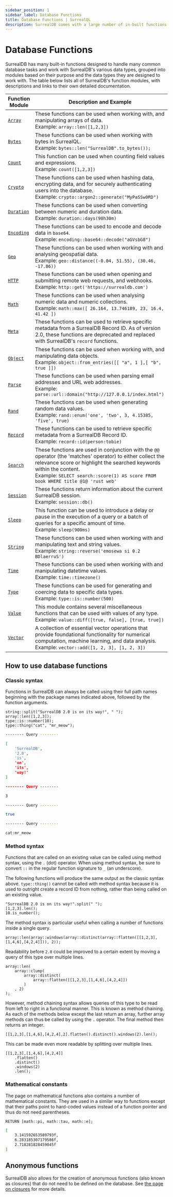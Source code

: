 ```yaml
---
sidebar_position: 1
sidebar_label: Database Functions
title: Database Functions | SurrealQL
description: SurrealDB comes with a large number of in-built functions for checking, manipulating, and working with many different types of data.
---
```



# Database Functions

SurrealDB has many built-in functions designed to handle many common database tasks and work with SurrealDB's various data types, grouped into modules based on their purpose and the data types they are designed to work with. The table below lists all of SurrealDB's function modules, with descriptions and links to their own detailed documentation.

<table>
  <thead>
    <tr>
      <th scope="col" style="width:15%">Function Module</th>
      <th scope="col" style="width:85%">Description and Example</th>
    </tr>
  </thead>
  <tbody>
    <tr>
      <td scope="row" data-label="Module"><a href="/docs/surrealql/functions/database/array"><code>Array</code></a></td>
      <td scope="row" data-label="Description and Example">These functions can be used when working with, and manipulating arrays of data.<br/>Example: <code>array::len([1,2,3])</code></td>
    </tr>
    <tr>
      <td scope="row" data-label="Module"><a href="/docs/surrealql/functions/database/bytes"><code>Bytes</code></a></td>
      <td scope="row" data-label="Description and Example">These functions can be used when working with bytes in SurrealQL.<br/>Example: <code>bytes::len("SurrealDB".to_bytes());</code></td>
    </tr>
    <tr>
      <td scope="row" data-label="Module"><a href="/docs/surrealql/functions/database/count"><code>Count</code></a></td>
      <td scope="row" data-label="Description and Example">This function can be used when counting field values and expressions.<br/>Example: <code>count([1,2,3])</code></td>
    </tr>
    <tr>
      <td scope="row" data-label="Module"><a href="/docs/surrealql/functions/database/crypto"><code>Crypto</code></a></td>
      <td scope="row" data-label="Description and Example">These functions can be used when hashing data, encrypting data, and for securely authenticating users into the database.<br/>Example: <code>crypto::argon2::generate("MyPaSSw0RD")</code></td>
    </tr>
    <tr>
      <td scope="row" data-label="Module"><a href="/docs/surrealql/functions/database/duration"><code>Duration</code></a></td>
      <td scope="row" data-label="Description and Example">These functions can be used when converting between numeric and duration data.<br/>Example: <code>duration::days(90h30m)</code></td>
    </tr>
    <tr>
      <td scope="row" data-label="Module"><a href="/docs/surrealql/functions/database/encoding"><code>Encoding</code></a></td>
      <td scope="row" data-label="Description and Example">These functions can be used to encode and decode data in <code>base64</code>.<br/>Example: <code>encoding::base64::decode("aGVsbG8")</code></td>
    </tr>
    <tr>
      <td scope="row" data-label="Module"><a href="/docs/surrealql/functions/database/geo"><code>Geo</code></a></td>
      <td scope="row" data-label="Description and Example">These functions can be used when working with and analysing geospatial data.<br/>Example: <code>geo::distance((-0.04, 51.55), (30.46, -17.86))</code></td>
    </tr>
    <tr>
      <td scope="row" data-label="Module"><a href="/docs/surrealql/functions/database/http"><code>HTTP</code></a></td>
      <td scope="row" data-label="Description and Example">These functions can be used when opening and submitting remote web requests, and webhooks.<br/>Example: <code>http::get('https://surrealdb.com')</code></td>
    </tr>
    <tr>
      <td scope="row" data-label="Module"><a href="/docs/surrealql/functions/database/math"><code>Math</code></a></td>
      <td scope="row" data-label="Description and Example">These functions can be used when analysing numeric data and numeric collections.<br/>Example: <code>math::max([ 26.164, 13.746189, 23, 16.4, 41.42 ])</code></td>
    </tr>
    <tr>
      <td scope="row" data-label="Module"><a href="/docs/surrealql/functions/database/meta"><code>Meta</code></a></td>
      <td scope="row" data-label="Description and Example">These functions can be used to retrieve specific metadata from a SurrealDB Record ID. As of version 2.0, these functions are deprecated and replaced with SurrealDB's <code>record</code> functions.</td>
    </tr>
    <tr>
      <td scope="row" data-label="Module"><a href="/docs/surrealql/functions/database/object"><code>Object</code></a></td>
      <td scope="row" data-label="Description and Example">These functions can be used when working with, and manipulating data objects.<br/>Example: <code>object::from_entries([[ "a", 1 ],[ "b", true ]])</code></td>
    </tr>
    <tr>
      <td scope="row" data-label="Module"><a href="/docs/surrealql/functions/database/parse"><code>Parse</code></a></td>
      <td scope="row" data-label="Description and Example">These functions can be used when parsing email addresses and URL web addresses.<br/>Example: <code>parse::url::domain("http://127.0.0.1/index.html")</code></td>
    </tr>
    <tr>
      <td scope="row" data-label="Module"><a href="/docs/surrealql/functions/database/rand"><code>Rand</code></a></td>
      <td scope="row" data-label="Description and Example">These functions can be used when generating random data values.<br/>Example: <code>rand::enum('one', 'two', 3, 4.15385, 'five', true)</code></td>
    </tr>
    <tr>
      <td scope="row" data-label="Module"><a href="/docs/surrealql/functions/database/record"><code>Record</code></a></td>
      <td scope="row" data-label="Description and Example">These functions can be used to retrieve specific metadata from a SurrealDB Record ID.<br/>Example: <code>record::id(person:tobie)</code></td>
    </tr>
    <tr>
      <td scope="row" data-label="Module"><a href="/docs/surrealql/functions/database/search"><code>Search</code></a></td>
      <td scope="row" data-label="Description and Example">These functions are used in conjunction with the <code>@@</code> operator (the 'matches' operator) to either collect the relevance score or highlight the searched keywords within the content.<br/>Example: <code>SELECT search::score(1) AS score FROM book WHERE title @1@ 'rust web'</code></td>
    </tr>
    <tr>
      <td scope="row" data-label="Module"><a href="/docs/surrealql/functions/database/session"><code>Session</code></a></td>
      <td scope="row" data-label="Description and Example">These functions return information about the current SurrealDB session.<br/>Example: <code>session::db()</code></td>
    </tr>
    <tr>
      <td scope="row" data-label="Module"><a href="/docs/surrealql/functions/database/sleep"><code>Sleep</code></a></td>
      <td scope="row" data-label="Description and Example">This function can be used to introduce a delay or pause in the execution of a query or a batch of queries for a specific amount of time.<br/>Example: <code>sleep(900ms)</code></td>
    </tr>
    <tr>
      <td scope="row" data-label="Module"><a href="/docs/surrealql/functions/database/string"><code>String</code></a></td>
      <td scope="row" data-label="Description and Example">These functions can be used when working with and manipulating text and string values.<br/>Example: <code>string::reverse('emosewa si 0.2 BDlaerruS')</code></td>
    </tr>
    <tr>
      <td scope="row" data-label="Module"><a href="/docs/surrealql/functions/database/time"><code>Time</code></a></td>
      <td scope="row" data-label="Description and Example">These functions can be used when working with and manipulating datetime values.<br/>Example: <code>time::timezone()</code></td>
    </tr>
    <tr>
      <td scope="row" data-label="Module"><a href="/docs/surrealql/functions/database/type"><code>Type</code></a></td>
      <td scope="row" data-label="Description and Example">These functions can be used for generating and coercing data to specific data types.<br/>Example: <code>type::is::number(500)</code></td>
    </tr>
    <tr>
      <td scope="row" data-label="Module"><a href="/docs/surrealql/functions/database/value"><code>Value</code></a></td>
      <td scope="row" data-label="Description and Example">This module contains several miscellaneous functions that can be used with values of any type.<br/>Example: <code>value::diff([true, false], [true, true])</code></td>
    </tr>
    <tr>
      <td scope="row" data-label="Module"><a href="/docs/surrealql/functions/database/vector"><code>Vector</code></a></td>
      <td scope="row" data-label="Description and Example">A collection of essential vector operations that provide foundational functionality for numerical computation, machine learning, and data analysis.<br/>Example: <code>vector::add([1, 2, 3], [1, 2, 3])</code></td>
    </tr>
  </tbody>
</table>

## How to use database functions

### Classic syntax

Functions in SurrealDB can always be called using their full path names beginning with the package names indicated above, followed by the function arguments.

```surql
string::split("SurrealDB 2.0 is on its way!", " ");
array::len([1,2,3]);
type::is::number(10);
type::thing("cat", "mr_meow");
```

```bash title="Response"
-------- Query --------

[
	'SurrealDB',
	'2.0',
	'is',
	'on',
	'its',
	'way!'
]

-------- Query --------

3

-------- Query --------

true

-------- Query --------

cat:mr_meow
```

### Method syntax

<Since v="v2.0.0" />

Functions that are called on an existing value can be called using method syntax, using the `.` (dot) operator. When using method syntax, be sure to convert `::` in the regular function signature to `_` (an underscore).

The following functions will produce the same output as the classic syntax above. `type::thing()` cannot be called with method syntax because it is used to outright create a record ID from nothing, rather than being called on an existing value.

```surql
"SurrealDB 2.0 is on its way!".split(" ");
[1,2,3].len();
10.is_number();
```

The method syntax is particular useful when calling a number of functions inside a single query.

```surql
array::len(array::windows(array::distinct(array::flatten([[1,2,3],[1,4,6],[4,2,4]])), 2));
```

Readability before `2.0` could be improved to a certain extent by moving a query of this type over multiple lines.

```surql
array::len(
    array::clump(
        array::distinct(
            array::flatten([[1,2,3],[1,4,6],[4,2,4]])
        )
    , 2)
);
```

However, method chaining syntax allows queries of this type to be read from left to right in a functional manner. This is known as method chaining. As each of the methods below except the last return an array, further array methods can thus be called by using the `.` operator. The final method then returns an integer.

```surql
[[1,2,3],[1,4,6],[4,2,4],2].flatten().distinct().windows(2).len();
```

This can be made even more readable by splitting over multiple lines.

```surql
[[1,2,3],[1,4,6],[4,2,4]]
    .flatten()
    .distinct()
    .windows(2)
    .len();
```

### Mathematical constants

The page on mathematical functions also contains a number of mathematical constants. They are used in a similar way to functions except that their paths point to hard-coded values instead of a function pointer and thus do not need parentheses.

```surql
RETURN [math::pi, math::tau, math::e];
```

```bash title="Response"
[
	3.141592653589793f,
	6.283185307179586f,
	2.718281828459045f
]
```

## Anonymous functions

<Since v="v2.0.0" />

SurrealDB also allows for the creation of anonymous functions (also known as closures) that do not need to be defined on the database. See [the page on closures](/docs/surrealql/datamodel/closures) for more details.
